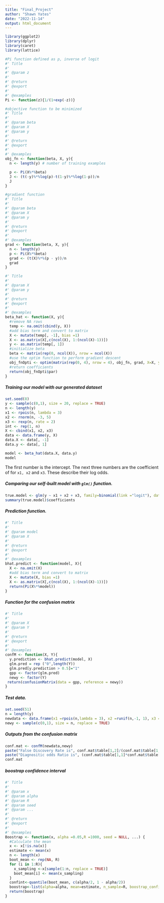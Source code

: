 ```yaml
---
title: "Final_Project"
author: "Shawn Yates"
date: "2022-11-14"
output: html_document
---
```


```r
library(ggplot2)
library(dplyr)
library(caret)
library(lattice)
```

```r
#Pi function defined as p, inverse of logit
#' Title
#'
#' @param z 
#'
#' @return
#' @export
#'
#' @examples
Pi <- function(z){1/(1+exp(-z))} 

#objective function to be minimized
#' Title
#'
#' @param beta 
#' @param X 
#' @param y 
#'
#' @return
#' @export
#'
#' @examples
obj_fn <- function(beta, X, y){
  n <- length(y) # number of training examples

  p <- Pi(X%*%beta)
  J <- (t(-y)%*%log(p)-t(1-y)%*%log(1-p))/n
  J
}
```

```r
#gradient function
#' Title
#'
#' @param beta 
#' @param X 
#' @param y 
#'
#' @return
#' @export
#'
#' @examples
grad <- function(beta, X, y){
  n <- length(y)
  p <- Pi(X%*%beta)
  grad <- (t(X)%*%(p - y))/n
  grad
}
```

```r
#' Title
#'
#' @param X 
#' @param y 
#'
#' @return
#' @export
#'
#' @examples
beta_hat <- function(X, y){
  #remove NA rows
  temp <- na.omit(cbind(y, X))
  #add bias term and convert to matrix
  X <- mutate(temp[, -1], bias =1)
  X <- as.matrix(X[,c(ncol(X), 1:(ncol(X)-1))])
  y <- as.matrix(temp[, 1])
  #initialize beta
  beta <- matrix(rep(0, ncol(X)), nrow = ncol(X))
  #use the optim function to perform gradient descent
  obj_fnOpti <- optim(matrix(rep(0, 4), nrow = 4), obj_fn, grad, X=X, y=y)
  #return coefficients
  return(obj_fnOpti$par)
}
```
##### Training our model with our generated dataset
```r
set.seed(8)
y <- sample(c(0,1), size = 20, replace = TRUE)
n <- length(y)
x1 <- rpois(n, lambda = 3)
x2 <- rnorm(n, -3, 5)
x3 <- rexp(n, rate = 2)
int <- rep(1, n)
X <- cbind(x1, x2, x3)
data <- data.frame(y, X)
data.X <- data[, -1]
data.y <- data[, 1]
```

```r
model <- beta_hat(data.X, data.y)
model
```
The first number is the intercept. The next three numbers are the coefficient of for `x1, x2`  and  `x3`. These describe their log odds.


##### Comparing our self-built model with `glm()` function.
```r
true.model <- glm(y ~ x1 + x2 + x3, family=binomial(link ="logit"), data = data)
summary(true.model)$coefficients
```
##### Prediction function.
```r
#' Title
#'
#' @param model 
#' @param X 
#'
#' @return
#' @export
#'
#' @examples
bhat.predict <- function(model, X){
  X <- na.omit(X)
  #add bias term and convert to matrix
  X <- mutate(X, bias =1)
  X <- as.matrix(X[,c(ncol(X), 1:(ncol(X)-1))])
  return(Pi(X%*%model))
}
```

##### Function for the confusion matrix
```r
#' Title
#'
#' @param X 
#' @param Y 
#'
#' @return
#' @export
#'
#' @examples
confM <- function(X, Y){
  y.prediction <- bhat.predict(model, X)
  glm.pred = rep ("0",length(Y))
  glm.pred[y.prediction > 0.5]="1"
  gpp <- factor(glm.pred)
  newy <- factor(Y)
 return(confusionMatrix(data = gpp, reference = newy)) 
}
```

#####  Test data.
```r
set.seed(51)
n = length(y)
newdata <- data.frame(x1 =rpois(n,lambda = 3), x2 =runif(n,-1, 1), x3 = rexp(n, rate= 5) )
newy <- sample(c(0,1), size = n, replace = TRUE)
```

##### Outputs from the confusion matrix
```r
conf.mat <- confM(newdata,newy)
paste("False Discovery Rate is", conf.mat$table[1,2]/(conf.mat$table[1,1] + conf.mat$table[1,2]))
paste("Diagnositic odds Ratio is", (conf.mat$table[1,1]*conf.mat$table[2,2])/(conf.mat$table[1,2]*conf.mat$table[2,1]))
conf.mat
```
#####  boostrap confidence interval 
```r
#' Title
#'
#' @param x 
#' @param alpha 
#' @param R 
#' @param seed 
#' @param ... 
#'
#' @return
#' @export
#'
#' @examples
Boostrap <- function(x, alpha =0.05,R =1000, seed = NULL, ...) {
  #Calculate the mean
  x <- x[!is.na(x)]
  estimate <- mean(x)
  n <- length(x)
  boot_mean <- rep(NA, R)
  for (i in 1:R){
    x_sampling <-x[sample(1:n, replace = TRUE)]
    boot_mean[i] <- mean(x_sampling)
  }
  confint<-quantile(boot_mean, c(alpha/2, 1 - alpha/2))
  boostrap<-list(alpha=alpha, mean=estimate, n_sample=R, boostrap_confidence=confint)
  return(boostrap)
}
```




